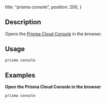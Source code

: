  title: "prisma console",
  position: 200,
}

## Description

Opens the [Prisma Cloud Console](https://app.prisma.io/) in the browser.

## Usage

```sh
prisma console
```

## Examples

**Open the Prisma Cloud Console in the browser**

```sh
prisma console
```
